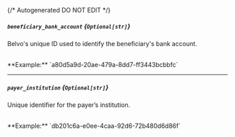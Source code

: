 {/* Autogenerated DO NOT EDIT  */}
##### `beneficiary_bank_account` *{`Optional[str]`}*
Belvo's unique ID used to identify the beneficiary's bank account.

<br/>
**Example:** `a80d5a9d-20ae-479a-8dd7-ff3443bcbbfc`

---
##### `payer_institution` *{`Optional[str]`}*
Unique identifier for the payer’s institution.

<br/>
**Example:** `db201c6a-e0ee-4caa-92d6-72b480d6d86f`



